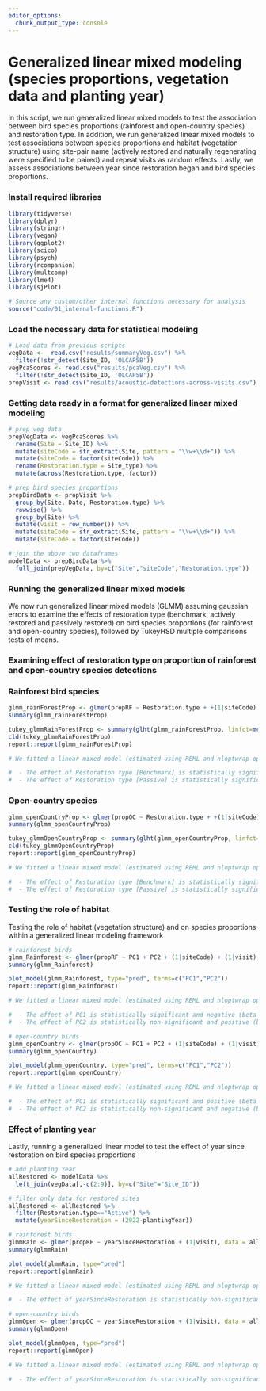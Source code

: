```yaml
---
editor_options: 
  chunk_output_type: console
---
```


# Generalized linear mixed modeling (species proportions, vegetation data and planting year)

In this script, we run generalized linear mixed models to test the association between bird species proportions (rainforest and open-country species) and restoration type. In addition, we run generalized linear mixed models to test associations between species proportions and habitat (vegetation structure) using site-pair name (actively restored and naturally regenerating were specified to be paired) and repeat visits as random effects. Lastly, we assess associations between year since restoration began and bird species proportions.  

### Install required libraries
```r
library(tidyverse)
library(dplyr)
library(stringr)
library(vegan)
library(ggplot2)
library(scico)
library(psych)
library(rcompanion)
library(multcomp)
library(lme4)
library(sjPlot)

# Source any custom/other internal functions necessary for analysis
source("code/01_internal-functions.R")
```

### Load the necessary data for statistical modeling
```r
# Load data from previous scripts
vegData <-  read.csv("results/summaryVeg.csv") %>%
  filter(!str_detect(Site_ID, 'OLCAP5B'))
vegPcaScores <- read.csv("results/pcaVeg.csv") %>%
  filter(!str_detect(Site_ID, 'OLCAP5B'))
propVisit <- read.csv("results/acoustic-detections-across-visits.csv")
```

### Getting data ready in a format for generalized linear mixed modeling
```r
# prep veg data
prepVegData <- vegPcaScores %>%  
  rename(Site = Site_ID) %>%
  mutate(siteCode = str_extract(Site, pattern = "\\w+\\d+")) %>%
  mutate(siteCode = factor(siteCode)) %>%
  rename(Restoration.type = Site_type) %>%
  mutate(across(Restoration.type, factor))  

# prep bird species proportions
prepBirdData <- propVisit %>%
  group_by(Site, Date, Restoration.type) %>%
  rowwise() %>%
  group_by(Site) %>% 
  mutate(visit = row_number()) %>%
  mutate(siteCode = str_extract(Site, pattern = "\\w+\\d+")) %>%
  mutate(siteCode = factor(siteCode))

# join the above two dataframes
modelData <- prepBirdData %>%
  full_join(prepVegData, by=c("Site","siteCode","Restoration.type"))
```

### Running the generalized linear mixed models

We now run generalized linear mixed models (GLMM) assuming gaussian errors to examine the effects of restoration type (benchmark, actively restored and passively restored) on bird species proportions (for rainforest and open-country species), followed by TukeyHSD multiple comparisons tests of means. 

### Examining effect of restoration type on proportion of rainforest and open-country species detections

### Rainforest bird species
```r
glmm_rainForestProp <- glmer(propRF ~ Restoration.type + +(1|siteCode) + (1|visit), data = modelData, family = gaussian(link="identity"))
summary(glmm_rainForestProp)

tukey_glmmRainForestProp <- summary(glht(glmm_rainForestProp, linfct=mcp(Restoration.type ="Tukey")))
cld(tukey_glmmRainForestProp)
report::report(glmm_rainForestProp)

# We fitted a linear mixed model (estimated using REML and nloptwrap optimizer) to predict propRF with Restoration.type (formula: propRF ~ Restoration.type). The model included siteCode and visit as random effects (formula: list(~1 | siteCode, ~1 | visit)). The model's total explanatory power is substantial (conditional R2 = 0.52) and the part related to the fixed effects alone (marginal R2) is of 0.37. The model's intercept, corresponding to Restoration.type = Active, is at 0.77 (95% CI [0.73, 0.82], t(251) = 35.87, p < .001). Within this model:

#  - The effect of Restoration type [Benchmark] is statistically significant and positive (beta = 0.14, 95% CI [0.10, 0.17], t(251) = 8.51, p < .001; Std. beta = 1.06, 95% CI [0.82, 1.31])
#  - The effect of Restoration type [Passive] is statistically significant and negative (beta = -0.05, 95% CI [-0.07, -0.02], t(251) = -3.19, p = 0.002; Std. beta = -0.36, 95% CI [-0.58, -0.14])
```

### Open-country species
```r
glmm_openCountryProp <- glmer(propOC ~ Restoration.type + +(1|siteCode) + (1|visit), data = modelData, family = gaussian(link="identity"))
summary(glmm_openCountryProp)

tukey_glmmOpenCountryProp <- summary(glht(glmm_openCountryProp, linfct=mcp(Restoration.type ="Tukey")))
cld(tukey_glmmOpenCountryProp)
report::report(glmm_openCountryProp)

# We fitted a linear mixed model (estimated using REML and nloptwrap optimizer) to predict propOC with Restoration.type (formula: propOC ~ Restoration.type). The model included siteCode and visit as random effects (formula: list(~1 | siteCode, ~1 | visit)). The model's total explanatory power is substantial (conditional R2 = 0.52) and the part related to the fixed effects alone (marginal R2) is of 0.37. The model's intercept, corresponding to Restoration.type = Active, is at 0.23 (95% CI [0.18, 0.27], t(251) = 10.44, p < .001). Within this model:

#  - The effect of Restoration type [Benchmark] is statistically significant and negative (beta = -0.14, 95% CI [-0.17, -0.10], t(251) = -8.51, p < .001; Std. beta = -1.06, 95% CI [-1.31, -0.82])
#  - The effect of Restoration type [Passive] is statistically significant and positive (beta = 0.05, 95% CI [0.02, 0.07], t(251) = 3.19, p = 0.002; Std. beta = 0.36, 95% CI [0.14, 0.58])
```

### Testing the role of habitat

Testing the role of habitat (vegetation structure) and on species proportions within a generalized linear modeling framework
```r
# rainforest birds
glmm_Rainforest <- glmer(propRF ~ PC1 + PC2 + (1|siteCode) + (1|visit), data = modelData, family = gaussian(link="identity"))
summary(glmm_Rainforest)

plot_model(glmm_Rainforest, type="pred", terms=c("PC1","PC2"))
report::report(glmm_Rainforest)

# We fitted a linear mixed model (estimated using REML and nloptwrap optimizer) to predict propRF with PC1 and PC2 (formula: propRF ~ PC1 + PC2). The model included siteCode and visit as random effects (formula: list(~1 | siteCode, ~1 | visit)). The model's total explanatory power is substantial (conditional R2 = 0.48) and the part related to the fixed effects alone (marginal R2) is of 0.20. The model's intercept, corresponding to PC1 = 0 and PC2 = 0, is at 0.82 (95% CI [0.78, 0.86], t(251) = 38.90, p < .001). Within this model:

#  - The effect of PC1 is statistically significant and negative (beta = -0.03, 95% CI [-0.04, -0.02], t(251) = -6.51, p < .001; Std. beta = -0.43, 95% CI [-0.55, -0.30])
#  - The effect of PC2 is statistically non-significant and positive (beta = 0.01, 95% CI [-2.25e-03, 0.03], t(251) = 1.67, p = 0.096; Std. beta = 0.11, 95% CI [-0.02, 0.24])

# open-country birds
glmm_openCountry <- glmer(propOC ~ PC1 + PC2 + (1|siteCode) + (1|visit), data = modelData, family = gaussian(link="identity"))
summary(glmm_openCountry)

plot_model(glmm_openCountry, type="pred", terms=c("PC1","PC2"))
report::report(glmm_openCountry)

# We fitted a linear mixed model (estimated using REML and nloptwrap optimizer) to predict propOC with PC1 and PC2 (formula: propOC ~ PC1 + PC2). The model included siteCode and visit as random effects (formula: list(~1 | siteCode, ~1 | visit)). The model's total explanatory power is substantial (conditional R2 = 0.48) and the part related to the fixed effects alone (marginal R2) is of 0.20. The model's intercept, corresponding to PC1 = 0 and PC2 = 0, is at 0.18 (95% CI [0.14, 0.22], t(251) = 8.57, p < .001). Within this model:

#  - The effect of PC1 is statistically significant and positive (beta = 0.03, 95% CI [0.02, 0.04], t(251) = 6.51, p < .001; Std. beta = 0.43, 95% CI [0.30, 0.55])
#  - The effect of PC2 is statistically non-significant and negative (beta = -0.01, 95% CI [-0.03, 2.25e-03], t(251) = -1.67, p = 0.096; Std. beta = -0.11, 95% CI [-0.24, 0.02])
```

### Effect of planting year

Lastly, running a generalized linear model to test the effect of year since restoration on bird species proportions
```r
# add planting Year
allRestored <- modelData %>%
  left_join(vegData[,-c(2:9)], by=c("Site"="Site_ID"))

# filter only data for restored sites
allRestored <- allRestored %>%
  filter(Restoration.type=="Active") %>%
  mutate(yearSinceRestoration = (2022-plantingYear))

# rainforest birds
glmmRain <- glmer(propRF ~ yearSinceRestoration + (1|visit), data = allRestored, family = gaussian(link="identity"))
summary(glmmRain)

plot_model(glmmRain, type="pred")
report::report(glmmRain)

# We fitted a linear mixed model (estimated using REML and nloptwrap optimizer) to predict propRF with yearSinceRestoration (formula: propRF ~ yearSinceRestoration). The model included visit as random effect (formula: ~1 | visit). The model's total explanatory power is weak (conditional R2 = 0.09) and the part related to the fixed effects alone (marginal R2) is of 2.65e-03. The model's intercept, corresponding to yearSinceRestoration = 0, is at 0.74 (95% CI [0.60, 0.88], t(80) = 10.79, p < .001). Within this model:

#  - The effect of yearSinceRestoration is statistically non-significant and positive (beta = 2.11e-03, 95% CI [-6.42e-03, 0.01], t(80) = 0.49, p = 0.624; Std. beta = 0.05, 95% CI [-0.16, 0.26])

# open-country birds
glmmOpen <- glmer(propOC ~ yearSinceRestoration + (1|visit), data = allRestored, family = gaussian(link="identity"))
summary(glmmOpen)

plot_model(glmmOpen, type="pred")
report::report(glmmOpen)

# We fitted a linear mixed model (estimated using REML and nloptwrap optimizer) to predict propOC with yearSinceRestoration (formula: propOC ~ yearSinceRestoration). The model included visit as random effect (formula: ~1 | visit). The model's total explanatory power is weak (conditional R2 = 0.09) and the part related to the fixed effects alone (marginal R2) is of 2.65e-03. The model's intercept, corresponding to yearSinceRestoration = 0, is at 0.26 (95% CI [0.12, 0.40], t(80) = 3.79, p < .001). Within this model:

#  - The effect of yearSinceRestoration is statistically non-significant and negative (beta = -2.11e-03, 95% CI [-0.01, 6.42e-03], t(80) = -0.49, p = 0.624; Std. beta = -0.05, 95% CI [-0.26, 0.16])
```
